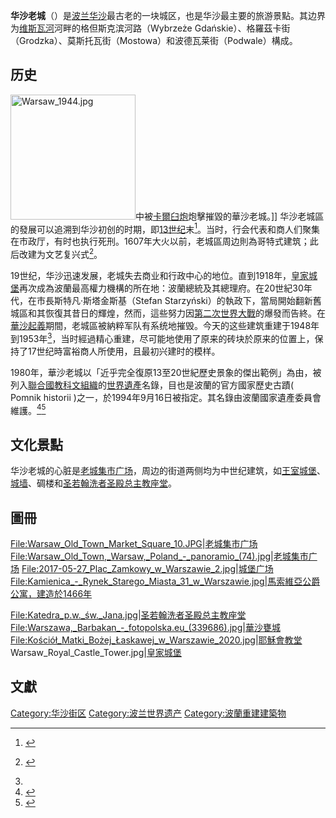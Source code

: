 {{Infobox World Heritage Site
| en_name         = Historic Centre of Warsaw
| site_img       = Image:Plac_Zamkowy,_Warszawa.jpg
|site_img_width =350px
| country = {{POL}}
| zh_name        = 华沙历史中心
| criterion_c    = ii, vi
| ID          = 30
|Region = 欧洲和北美地区
| Year        = 1980
| Session     = 4th
| Link        = http://whc.unesco.org/en/list/30
}}
'''华沙老城'''（{{lang-pl|Stare Miasto，Starówka}}）是[[波兰|波兰]][[华沙|华沙]]最古老的一块城区，也是华沙最主要的旅游景點。其边界为[[维斯瓦河|维斯瓦河]]河畔的格但斯克滨河路（Wybrzeże Gdańskie）、格羅茲卡街（Grodzka）、莫斯托瓦街（Mostowa）和波德瓦莱街（Podwale）構成。

== 历史 ==
[[File:Warsaw_1944.jpg|200px]]中被[[卡爾臼炮|卡爾臼炮]]炮擊摧毀的華沙老城。]]
华沙老城區的發展可以追溯到华沙初创的时期，即[[13世纪|13世纪]]末<ref name="perelki">{{en icon}} {{cite web |author =  |url = http://www.um.warszawa.pl/v_syrenka/perelki/index_en.php?mi_id=48&dz_id=2 |title = The Old Town Market Square |work = eGuide / Treasures of Warsaw on-line |publisher =  |pages =  |page =  |date =  |accessdate = 2008-07-08 |archive-date = 2006-02-18 |archive-url = https://web.archive.org/web/20060218161718/http://www.um.warszawa.pl/v_syrenka/perelki/index_en.php?mi_id=48&dz_id=2 |dead-url = no }}</ref>。当时，行会代表和商人们聚集在市政厅，有时也执行死刑。1607年大火以前，老城區周边則為哥特式建筑；此后改建为文艺复兴式<ref name="staremiasto">
{{pl icon}} {{cite web|author = Marek Lewandowski|url = http://www.stare-miasto.com/ulice/rynek.html|title = Rynek Starego Miasta|work = www.stare-miasto.com|publisher = |pages = |page = |date = |accessdate = 2008-07-08|archive-url = https://web.archive.org/web/20160303221158/http://www.stare-miasto.com/ulice/rynek.html|archive-date = 2016-03-03|dead-url = yes}}
</ref>。

19世纪，华沙迅速发展，老城失去商业和行政中心的地位。直到1918年，[[皇家城堡_(華沙)|皇家城堡]]再次成為波蘭最高權力機構的所在地：波蘭總統及其總理府。在20世紀30年代，在市長斯特凡·斯塔金斯基（Stefan Starzyński）的執政下，當局開始翻新舊城區和其恢復其昔日的輝煌，然而，這些努力因[[第二次世界大戰|第二次世界大戰]]的爆發而告終。在[[華沙起義|華沙起義]]期間，老城區被納粹军队有系统地摧毁。今天的这些建筑重建于1948年到1953年<ref name="perelki" />，当时經過精心重建，尽可能地使用了原来的砖块於原来的位置上，保持了17世纪時富裕商人所使用，且最初兴建时的模样。

1980年，華沙老城以「近乎完全復原13至20世紀歷史景象的傑出範例」為由，被列入[[聯合國教科文組織|聯合國教科文組織]]的[[世界遺產|世界遺產]]名錄，目也是波蘭的官方國家歷史古蹟( Pomnik historii )之一，於1994年9月16日被指定。其名錄由波蘭國家遺產委員會維護。<ref>{{cite web |url = https://whc.unesco.org/en/list/30 |title = Historic Centre of Warsaw |work = whc.unesco.org |access-date = 2008-08-18 |archive-date = 2017-03-15 |archive-url = https://web.archive.org/web/20170315182313/https://whc.unesco.org/en/list/30/ }}</ref><ref name="destination">{{cite web |url = http://www.destinationwarsaw.com/site.php5/Show/117.html |title = Old Town |work = www.destinationwarsaw.com |access-date = 2008-08-18 |archive-date = 2013-05-01 |archive-url = https://www.webcitation.org/6GHhf7hKS?url=http://www.destinationwarsaw.com/site.php5/Show/117/Title/old-town.html }}</ref>

==文化景點==
华沙老城的心脏是[[老城集市广场_(华沙)|老城集市广场]]，周边的街道两侧均为中世纪建筑，如[[皇家城堡_(华沙)|王室城堡]]、[[城墙|城墙]]、碉楼和[[圣若翰洗者圣殿总主教座堂|圣若翰洗者圣殿总主教座堂]]。
==圖冊==
<gallery mode="packed" heights="150">
File:Warsaw_Old_Town_Market_Square_10.JPG|[[老城集市广场_(华沙)|老城集市广场]]
File:Warsaw_Old_Town,_Warsaw,_Poland_-_panoramio_(74).jpg|[[老城集市广场_(华沙)|老城集市广场]]
File:2017-05-27_Plac_Zamkowy_w_Warszawie_2.jpg|[[城堡广场_(华沙)|城堡广场]]
File:Kamienica_-_Rynek_Starego_Miasta_31_w_Warszawie.jpg|馬索維亞公爵公寓，建造於1466年
</gallery>

<gallery mode="packed" heights="200">
File:Katedra_p.w._św._Jana.jpg|[[圣若翰洗者圣殿总主教座堂|圣若翰洗者圣殿总主教座堂]]
File:Warszawa,_Barbakan_-_fotopolska.eu_(339686).jpg|[[華沙甕城|華沙甕城]]
File:Kościół_Matki_Bożej_Łaskawej_w_Warszawie_2020.jpg|[[耶穌會教堂_(華沙)|耶穌會教堂]]
Warsaw_Royal_Castle_Tower.jpg|[[皇家城堡_(華沙)|皇家城堡]]
</gallery>
==文獻==
{{reflist|30em}}
{{coord|52.2498|21.0122|display=title|type:landmark}}
{{波兰世界遗产}}
[[Category:华沙街区|Category:华沙街区]]
[[Category:波兰世界遗产|Category:波兰世界遗产]]
[[Category:波蘭重建建築物|Category:波蘭重建建築物]]